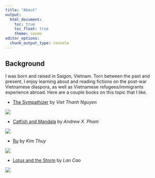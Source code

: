 ```yaml
---
title: "About"
output:
  html_document:
    toc: true
    toc_float: true
    theme: cosmo 
editor_options: 
  chunk_output_type: console
---
```


## Background 
I was born and raised in Saigon, Vietnam. Torn between the past and present, I enjoy learning about and reading fictions on the post-war Vietnamese diaspora, as well as Vietnamese refugees/immigrants experience abroad. Here are a couple books on this topic that I like. 

 - [The Sympathizer](https://www.amazon.com/Sympathizer-Novel-Pulitzer-Prize-Fiction-ebook/dp/B00PSSG4MM/ref=sr_1_1?crid=3AWHZS7FANIC1&keywords=the+sympathizer&qid=1572631822&sprefix=the+sympa%2Caps%2C181&sr=8-1) by *Viet Thanh Nguyen* 

![](./the_sympathizer.png)
 
 - [Catfish and Mandala](https://www.amazon.com/Catfish-Mandala-Two-Wheeled-Through-Landscape/dp/0312267177/ref=sr_1_1?crid=O3RYMH1WMNGI&keywords=catfish+and+mandala&qid=1572631757&sprefix=catfish+and+man%2Caps%2C128&sr=8-1) by *Andrew X. Pham*
 
 ![](./61109.jpg)
 
 - [Ru](https://www.amazon.com/Ru-Novel-Kim-Th%C3%BAy/dp/1608198987/ref=sr_1_1?keywords=ru+kim+thuy&qid=1572631868&sr=8-1) by *Kim Thuy*

![](./7574245.jpg)
 
 - [Lotus and the Storm](https://www.amazon.com/Lotus-Storm-Novel-Lan-Cao/dp/0143127616/ref=sr_1_1?keywords=lotus+and+the+storm&qid=1572631853&sr=8-1) by *Lan Cao*

![](./18693709.jpg)


